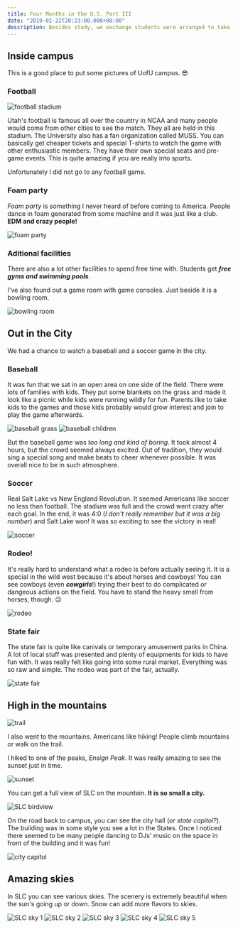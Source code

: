 ```yaml
---
title: Four Months in the U.S. Part III
date: "2019-02-22T20:23:00.000+08:00"
description: Besides study, we exchange students were arranged to take part in many events. They were good ways to get to know a foreign country, its culture and people. Since SLC is not an ordinary city, there was plenty of special stuff to do.
---
```



## Inside campus

This is a good place to put some pictures of UofU campus. 😎

### Football

<Img src={footballstadium} alt="football stadium" />

Utah's football is famous all over the country in NCAA and many people would come from other cities to see the match. They all are held in this stadium. The University also has a fan organization called MUSS. You can basically get cheaper tickets and special T-shirts to watch the game with other enthusiastic members. They have their own special seats and pre-game events. This is quite amazing if you are really into sports.

Unfortunately I did not go to any football game.

### Foam party

_Foam party_ is something I never heard of before coming to America. People dance in foam generated from some machine and it was just like a club. **EDM and crazy people!**

<Img src={foamparty} alt="foam party" />

### Aditional facilities

There are also a lot other facilities to spend free time with. Students get _**free gyms and swimming pools**_.

I've also found out a game room with game consoles. Just beside it is a bowling room.

<Img src={bowlingroom} alt="bowling room" />

## Out in the City

We had a chance to watch a baseball and a soccer game in the city.

### Baseball

It was fun that we sat in an open area on one side of the field. There were lots of families with kids. They put some blankets on the grass and made it look like a picnic while kids were running wildly for fun. Parents like to take kids to the games and those kids probably would grow interest and join to play the game afterwards.

<Img src={baseballgrass} alt="baseball grass" />
<Img src={baseballchildren} alt="baseball children" />

But the baseball game was _too long and kind of boring_. It took almost 4 hours, but the crowd seemed always excited. Out of tradition, they would sing a special song and make beats to cheer whenever possible. It was overall nice to be in such atmosphere.

### Soccer

Real Salt Lake vs New England Revolution. It seemed Americans like soccer no less than football. The stadium was full and the crowd went crazy after each goal. In the end, it was 4:0 (_I don't really remember but it was a big number_) and Salt Lake won! It was so exciting to see the victory in real!

<Img src={soccer} alt="soccer" />

### Rodeo!

It's really hard to understand what a rodeo is before actually seeing it. It is a special in the wild west because it's about horses and cowboys! You can see cowboys (even _**cowgirls**_!) trying their best to do complicated or dangeous actions on the field. You have to stand the heavy smell from horses, though. 😉

<Img src={rodeo} alt="rodeo" />

### State fair

The state fair is quite like canivals or temporary amusement parks in China. A lot of local stuff was presented and plenty of equipments for kids to have fun with. It was really felt like going into some rural market. Everything was so raw and simple. The rodeo was part of the fair, actually.

<Img src={statefair} alt="state fair" />

## High in the mountains

<Img src={trail} alt="trail" />

I also went to the mountains. Americans like hiking! People climb mountains or walk on the trail.

I hiked to one of the peaks, _Ensign Peak_. It was really amazing to see the sunset just in time.

<Img src={sunset} alt="sunset" />

You can get a full view of SLC on the mountain. **It is so small a city.**

<Img src={SLCbirdview} alt="SLC birdview" />

On the road back to campus, you can see the city hall (_or state capitol?_). The building was in some style you see a lot in the States. Once I noticed there seemed to be many people dancing to DJs' music on the space in front of the building and it was fun!

<Img src={citycapitol} alt="city capitol" />

## Amazing skies

In SLC you can see various skies. The scenery is extremely beautiful when the sun's going up or down. Snow can add more flavors to skies.

<Img src={SLCsky1} alt="SLC sky 1" />
<Img src={SLCsky2} alt="SLC sky 2" />
<Img src={SLCsky3} alt="SLC sky 3" />
<Img src={SLCsky4} alt="SLC sky 4" />
<Img src={SLCsky5} alt="SLC sky 5" />
